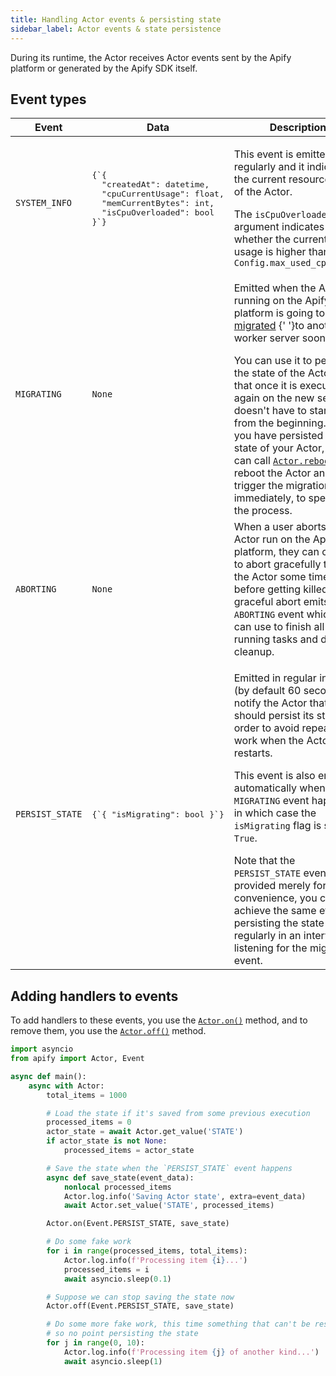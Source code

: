 ```yaml
---
title: Handling Actor events & persisting state
sidebar_label: Actor events & state persistence
---
```


During its runtime, the Actor receives Actor events sent by the Apify platform or generated by the Apify SDK itself.

## Event types

<!-- markdownlint-disable no-inline-html -->
<table>
    <thead>
        <tr>
            <th>Event</th>
            <th>Data</th>
            <th>Description</th>
        </tr>
    </thead>
    <tbody>
        <tr>
            <td><code>SYSTEM_INFO</code></td>
            <td><pre>{`{
  "createdAt": datetime,
  "cpuCurrentUsage": float,
  "memCurrentBytes": int,
  "isCpuOverloaded": bool
}`}
            </pre></td>
            <td>
                <p>This event is emitted regularly and it indicates the current resource usage of the Actor.</p>
                The <code>isCpuOverloaded</code> argument indicates whether the current CPU usage is higher than <code>Config.max_used_cpu_ratio</code>
            </td>
        </tr>
        <tr>
            <td><code>MIGRATING</code></td>
            <td><code>None</code></td>
            <td>
                <p>Emitted when the Actor running on the Apify platform
                is going to be <a href="https://docs.apify.com/platform/actors/development/state-persistence#what-is-a-migration">migrated</a>
                {' '}to another worker server soon.</p>
                You can use it to persist the state of the Actor so that once it is executed again on the new server,
                it doesn't have to start over from the beginning.
                Once you have persisted the state of your Actor, you can call <a href="../../reference/class/Actor#reboot"><code>Actor.reboot()</code></a>
                to reboot the Actor and trigger the migration immediately, to speed up the process.
            </td>
        </tr>
        <tr>
            <td><code>ABORTING</code></td>
            <td><code>None</code></td>
            <td>
                When a user aborts an Actor run on the Apify platform,
                they can choose to abort gracefully to allow the Actor some time before getting killed.
                This graceful abort emits the <code>ABORTING</code> event which you can use to finish all running tasks and do cleanup.
            </td>
        </tr>
        <tr>
            <td><code>PERSIST_STATE</code></td>
            <td><pre>{`{ "isMigrating": bool }`}</pre></td>
            <td>
                <p>Emitted in regular intervals (by default 60 seconds) to notify the Actor that it should persist its state,
                in order to avoid repeating all work when the Actor restarts.</p>
                <p>This event is also emitted automatically when the <code>MIGRATING</code> event happens,
                in which case the <code>isMigrating</code> flag is set to <code>True</code>.</p>
                Note that the <code>PERSIST_STATE</code> event is provided merely for user convenience,
                you can achieve the same effect by persisting the state regularly in an interval and listening for the migrating event.
            </td>
        </tr>
    </tbody>
</table>

<!-- markdownlint-enable no-inline-html -->

## Adding handlers to events

To add handlers to these events, you use the [`Actor.on()`](../../reference/class/Actor#on) method,
and to remove them, you use the [`Actor.off()`](../../reference/class/Actor#off) method.

```python title="src/main.py"
import asyncio
from apify import Actor, Event

async def main():
    async with Actor:
        total_items = 1000

        # Load the state if it's saved from some previous execution
        processed_items = 0
        actor_state = await Actor.get_value('STATE')
        if actor_state is not None:
            processed_items = actor_state

        # Save the state when the `PERSIST_STATE` event happens
        async def save_state(event_data):
            nonlocal processed_items
            Actor.log.info('Saving Actor state', extra=event_data)
            await Actor.set_value('STATE', processed_items)

        Actor.on(Event.PERSIST_STATE, save_state)

        # Do some fake work
        for i in range(processed_items, total_items):
            Actor.log.info(f'Processing item {i}...')
            processed_items = i
            await asyncio.sleep(0.1)

        # Suppose we can stop saving the state now
        Actor.off(Event.PERSIST_STATE, save_state)

        # Do some more fake work, this time something that can't be restarted,
        # so no point persisting the state
        for j in range(0, 10):
            Actor.log.info(f'Processing item {j} of another kind...')
            await asyncio.sleep(1)
```
